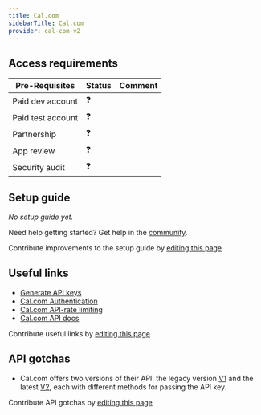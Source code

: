 ```yaml
---
title: Cal.com
sidebarTitle: Cal.com
provider: cal-com-v2
---
```




<Overview />
<PreBuiltTooling provider={providers[pageMetadata.provider]} />
<PreBuiltUseCases />

## Access requirements
| Pre-Requisites | Status | Comment|
| - | - | - |
| Paid dev account | ❓ |  |
| Paid test account | ❓ |  |
| Partnership | ❓ | |
| App review | ❓ |  |
| Security audit | ❓ | |


## Setup guide

_No setup guide yet._

<Tip>Need help getting started? Get help in the [community](https://nango.dev/slack).</Tip>

<Note>Contribute improvements to the setup guide by [editing this page](https://github.com/nangohq/nango/tree/master/docs-v2/integrations/all/cal-com.mdx)</Note>


## Useful links

-   [Generate API keys](https://app.cal.com/settings/developer/api-keys)
-   [Cal.com Authentication](https://cal.com/docs/enterprise-features/api/authentication)
-   [Cal.com API-rate limiting](https://cal.com/docs/enterprise-features/api/rate-limits)
-   [Cal.com API docs](https://cal.com/docs/enterprise-features/api/api-reference)

<Note>Contribute useful links by [editing this page](https://github.com/nangohq/nango/tree/master/docs-v2/integrations/all/cal-com.mdx)</Note>

## API gotchas

- Cal.com offers two versions of their API: the legacy version [V1](https://cal.com/docs/enterprise-features/api/api-reference/v1) and the latest [V2](https://api.cal.com/v2/docs), each with different methods for passing the API key.

<Note>Contribute API gotchas by [editing this page](https://github.com/nangohq/nango/tree/master/docs-v2/integrations/all/cal-com.mdx)</Note>
